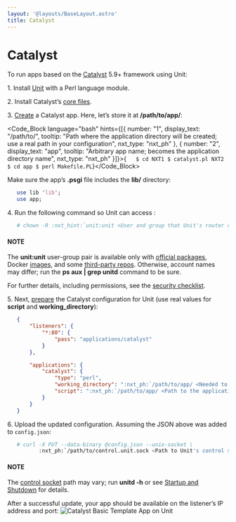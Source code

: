 ```yaml
---
layout: '@layouts/BaseLayout.astro'
title: Catalyst
---
```

# Catalyst

To run apps based on the [Catalyst](https://metacpan.org/dist/Catalyst-Manual) 5.9+ framework using Unit:

1\. Install [Unit](../installation.md#installation-precomp-pkgs) with a Perl language module.

2\. Install Catalyst’s [core files](https://metacpan.org/dist/Catalyst-Manual/view/lib/Catalyst/Manual/Intro.pod#Install).

3\. [Create](https://metacpan.org/dist/Catalyst-Manual/view/lib/Catalyst/Manual/Tutorial/02_CatalystBasics.pod#CREATE-A-CATALYST-PROJECT) a Catalyst app.  Here, let’s store it at **/path/to/app/**:

<Code_Block language="bash" hints={[{ number: "1", display_text: "/path/to/", tooltip: "Path where the application directory will be created; use a real path in your configuration", nxt_type: "nxt_ph" }, { number: "2", display_text: "app", tooltip: "Arbitrary app name; becomes the application directory name", nxt_type: "nxt_ph" }]}>{`   $ cd NXT1
   $ catalyst.pl NXT2
   $ cd app
   $ perl Makefile.PL`}</Code_Block>

Make sure the app’s **.psgi** file includes the **lib/** directory:

```perl
   use lib 'lib';
   use app;
```

4\. Run the following command so Unit can access :

```bash
   # chown -R :nxt_hint:`unit:unit <User and group that Unit's router runs as by default>` :nxt_ph:`/path/to/app/ <Path to the application files such as /data/www/app/; use a real path in your commands>`
```

#### NOTE

The **unit:unit** user-group pair is available only with [official packages](../installation.md#installation-precomp-pkgs), Docker [images](../installation.md#installation-docker), and some [third-party repos](../installation.md#installation-community-repos).  Otherwise, account names may differ; run the **ps aux \| grep unitd** command to be sure.

For further details, including permissions, see the [security checklist](security.md#security-apps).

5\. Next, [prepare](../configuration.md#configuration-perl) the Catalyst configuration for Unit (use real values for **script** and **working\_directory**):

```json
   {
       "listeners": {
           "*:80": {
               "pass": "applications/catalyst"
           }
       },

       "applications": {
           "catalyst": {
               "type": "perl",
               "working_directory": ":nxt_ph:`/path/to/app/ <Needed to use modules from the local lib directory; use a real path in your configuration>`",
               "script": ":nxt_ph:`/path/to/app/ <Path to the application directory; use a real path in your configuration>`app.psgi"
           }
       }
   }
```

6\. Upload the updated configuration.  Assuming the JSON above was added to `config.json`:

```bash
   # curl -X PUT --data-binary @config.json --unix-socket \
          :nxt_ph:`/path/to/control.unit.sock <Path to Unit's control socket in your installation>` :nxt_hint:`http://localhost/config/ <Path to the config section in Unit's control API>`
```

#### NOTE

The [control socket](../controlapi.md#configuration-socket) path may vary; run **unitd -h** or see [Startup and Shutdown](source.md#source-startup) for details.

After a successful update, your app should be available on the listener’s IP address and port: ![Catalyst Basic Template App on Unit](/catalyst.png)
